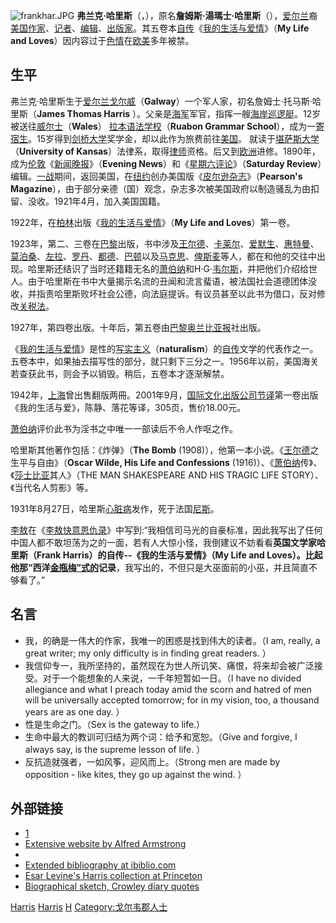 [[File:frankhar.JPG|thumb]]
'''弗兰克·哈里斯'''（{{lang-en|Frank Harris}}，{{bd|1856年|2月14日|1931年|8月27日|catIdx=Harris, Frank}}），原名'''詹姆斯·湯瑪士·哈里斯'''（{{lang|en|James Thomas Harris}}），[[爱尔兰|爱尔兰]]裔[[美国|美国]][[作家|作家]]、[[记者|记者]]、[[编辑|编辑]]、[[出版家|出版家]]。其五卷本[[自传|自传]]《[[我的生活与爱情|我的生活与爱情]]》（'''My Life and Loves'''）因内容过于[[色情|色情]]在[[欧美|欧美]]多年被禁。

==生平==

弗兰克·哈里斯生于[[爱尔兰|爱尔兰]][[戈尔威|戈尔威]]（'''Galway'''）一个军人家，初名詹姆士·托马斯·哈里斯（'''James Thomas Harris''' ）。父亲是[[海军|海军]]军官，指挥一艘[[海岸巡逻艇|海岸巡逻艇]]。12岁被送往[[威尔士|威尔士]]（'''Wales'''） [[拉本语法学校|拉本语法学校]]（'''Ruabon Grammar School'''），成为一[[寄宿生|寄宿生]]。15岁得到[[剑桥大学|剑桥大学]]奖学金，却以此作为旅费前往[[美国|美国]]。 就读于[[堪萨斯大学|堪萨斯大学]]（'''University of Kansas'''）法律系，取得[[律师|律师]]资格。后又到[[欧洲|欧洲]]进修。1890年，成为[[伦敦|伦敦]]《[[新闻晚报|新闻晚报]]》（'''Evening News'''）和《[[星期六评论|星期六评论]]》（'''Saturday Review'''）编辑。[[一战|一战]]期间，返回美国，在[[纽约|纽约]]创办美国版《[[皮尔逊杂志|皮尔逊杂志]]》（'''Pearson's Magazine'''），由于部分亲德（国）观念，杂志多次被美国政府以制造骚乱为由扣留、没收。1921年4月，加入美国国籍。

1922年，在[[柏林|柏林]]出版《[[我的生活与爱情|我的生活与爱情]]》（'''My Life and Loves'''）第一卷。

1923年，第二、三卷在[[巴黎|巴黎]]出版，书中涉及[[王尔德|王尔德]]、[[卡莱尔|卡莱尔]]、[[爱默生|爱默生]]、[[惠特曼|惠特曼]]、[[莫泊桑|莫泊桑]]、[[左拉|左拉]]、[[罗丹|罗丹]]、[[都德|都德]]、[[巴顿|巴顿]]以及[[马克思|马克思]]、[[俾斯麦|俾斯麦]]等人，都在和他的交往中出现。哈里斯还结识了当时还籍籍无名的[[萧伯纳|萧伯纳]]和H·G·[[韦尔斯|韦尔斯]]，并把他们介绍给世人。由于哈里斯在书中大量揭示名流的丑闻和流言蜚语，被法国社会道德团体没收，并指责哈里斯败坏社会公德，向法庭提诉。有议员甚至以此书为借口，反对修改[[关税法|关税法]]。

1927年，第四卷出版。十年后，第五卷由[[巴黎|巴黎]][[奥兰比亚报|奥兰比亚报]]社出版。

《[[我的生活与爱情|我的生活与爱情]]》是性的[[写实主义|写实主义]]（'''naturalism'''）的[[自传|自传]]文学的代表作之一。五卷本中，如果抽去描写性的部分，就只剩下三分之一。1956年以前，美国海关若查获此书，则会予以销毁。稍后，五卷本才逐渐解禁。

1942年，[[上海|上海]]曾出售翻版两冊。2001年9月，[[国际文化出版公司|国际文化出版公司]][[节译|节译]]第一卷出版《我的生活与爱》，陈静、落花等译，305页，售价18.00元。

[[萧伯纳|萧伯纳]]评价此书为淫书之中唯一一部读后不令人作呕之作。

哈里斯其他著作包括：《炸弹》（'''The Bomb''' (1908)），他第一本小说。《[[王尔德|王尔德]]之生平与自由》（'''Oscar Wilde, His Life and Confessions''' (1916)）、《[[萧伯纳|萧伯纳]]传》、《[[莎士比亚|莎士比亚]]其人》（THE MAN SHAKESPEARE AND HIS TRAGIC LIFE STORY）、《当代名人剪影》等。

1931年8月27日，哈里斯[[心脏病|心脏病]]发作，死于法国[[尼斯|尼斯]]。

[[李敖|李敖]]在《[[李敖快意恩仇录|李敖快意恩仇录]]》中写到:“我相信司马光的自豪标准，因此我写出了任何中国人都不敢坦荡为之的一面，若有人大惊小怪，我倒建议不妨看看'''英国文学家哈里斯（Frank Harris）的自传--《我的生活与爱情》（My Life and Loves）。比起他那“西洋[[金瓶梅学|金瓶梅”式的]]记录'''，我写出的，不但只是大巫面前的小巫，并且简直不够看了。”

==名言==

*我，的确是一伟大的作家，我唯一的困惑是找到伟大的读者。（I am, really, a great writer; my only difficulty is in finding great readers. ）
*我信仰专一，我所坚持的，虽然现在为世人所讥笑、痛恨，将来却会被广泛接受。对于一个能想象的人来说，一千年短暂如一日。（I have no divided allegiance and what I preach today amid the scorn and hatred of men will be universally accepted tomorrow; for in my vision, too, a thousand years are as one day. ）
*性是生命之门。（Sex is the gateway to life.）
*生命中最大的教训可归结为两个词：给予和宽恕。（Give and forgive, I always say, is the supreme lesson of life. ）
*反抗造就强者，一如风筝，迎风而上。（Strong men are made by opposition - like kites, they go up against the wind. ）

==外部链接==
* [https://web.archive.org/web/20160304205900/http://book.sohu.com/7/0704/51/column220805192.shtml]
* [https://web.archive.org/web/20110514135635/http://www.oddbooks.com/harris Extensive website by Alfred Armstrong]
* {{gutenberg author| id=Frank+Harris | name=Frank Harris}}
* [http://www.ibiblio.org/eldritch/harris/harris.htm Extended bibliography at ibiblio.com] {{Wayback|url=http://www.ibiblio.org/eldritch/harris/harris.htm |date=20200217205018 }}
* [https://web.archive.org/web/20051124144608/http://libweb.princeton.edu/libraries/firestone/rbsc/aids/harris-frank.html Esar Levine's Harris collection at Princeton]
* [https://web.archive.org/web/20051201061236/http://www.redflame93.com/HarrisFrank.html Biographical sketch, Crowley diary quotes]

{{Authority control}}
[[Category:美国作家|Harris]]
[[Category:爱尔兰作家|Harris]]
[[Category:堪薩斯大學校友|H]]
[[Category:戈尔韦郡人士|Category:戈尔韦郡人士]]